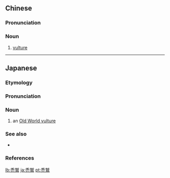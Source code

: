 {{also|秃鹫}}
==Chinese==
{{zh-forms|s=秃鹫}}
{{wikipedia|lang=zh}}

===Pronunciation===
{{zh-pron
|m=tūjiù
|c=tuk1 zau6
|cat=n
}}

===Noun===
{{zh-noun}}

# [[vulture]]

{{zh-cat|Vultures}}

----

==Japanese==
{{wikipedia|lang=ja|ハゲワシ}}
{{ja-kanjitab|はげ|わし|yomi=k}}

===Etymology===
{{com|ja|禿|tr1=hage|t1=[[bald]]|鷲|tr2=washi|t2=[[eagle]]|sort=はげわし}}

===Pronunciation===
{{ja-pron|y=k|はげわし|acc=0|acc_ref=DJR,NHK}}

===Noun===
{{ja-noun|はげわし|ハゲワシ}}

# an [[Old World vulture]]

===See also===
* {{ja-r|コンドル|gloss=[[New World vulture]]}}

===References===
<references/>

{{C|ja|Vultures|sort=はげわし}}

[[lb:禿鷲]]
[[ja:禿鷲]]
[[pt:禿鷲]]